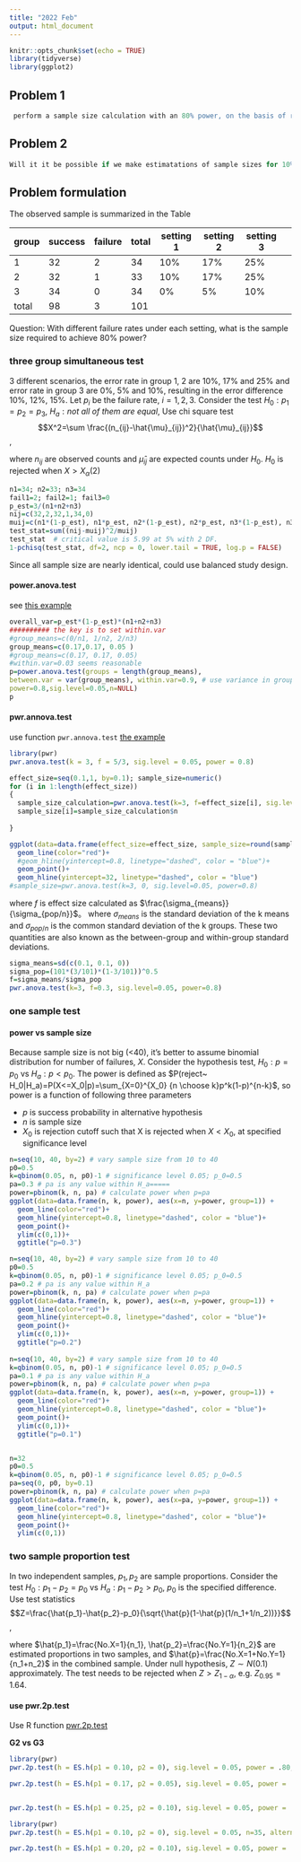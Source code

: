 ```yaml
---
title: "2022 Feb"
output: html_document
---
```


```r
knitr::opts_chunk$set(echo = TRUE)
library(tidyverse)
library(ggplot2)
```

## Problem 1  

```r
 perform a sample size calculation with an 80% power, on the basis of reported clinical and radiographical failure rates of pulpotomy treatment which ranges between 10%-20% (for each) in the literature. `
```



## Problem 2 

```r
Will it it be possible if we make estimatations of sample sizes for 10%, 12% and 15% differences (respectively) between the groups with significance level of 0.05? 
```


## Problem formulation 

The observed sample is summarized in the Table 

|group  | success | failure | total | setting 1 | setting 2 | setting 3 |
|-------|---------|---------|-------|-----------|-----------|-----------|-
|1      | 32      | 2       | 34    | 10%   | 17%       | 25%           |
|2      | 32      |  1      | 33    | 10%   | 17%       | 25%           |
|3      | 34      | 0       | 34    | 0%    | 5%        | 10%           |
|total  | 98      | 3       | 101


Question: With different failure rates under each setting, what is the sample size required to achieve 80% power? 

### three group simultaneous test 

3 different scenarios, the error rate in group 1, 2 are 10%, 17% and 25% and error rate in group 3 are 0%, 5% and 10%, resulting in the error difference 10%, 12%, 15%. Let $p_i$ be the failure rate, $i=1, 2, 3$. Consider the test $H_0:p_1=p_2=p_3$, $H_a:not ~all~ of~ them ~are ~equal$, Use chi square test $$X^2=\sum \frac{(n_{ij}-\hat{\mu}_{ij})^2}{\hat{\mu}_{ij}}$$,   

where $n_{ij}$ are observed counts and $\hat{\mu}_{ij}$ are expected counts under $H_0$. $H_0$
 is rejected when $X>X_{\alpha}(2)$
 
```r
n1=34; n2=33; n3=34
fail1=2; fail2=1; fail3=0
p_est=3/(n1+n2+n3)
nij=c(32,2,32,1,34,0)
muij=c(n1*(1-p_est), n1*p_est, n2*(1-p_est), n2*p_est, n3*(1-p_est), n3*p_est)
test_stat=sum((nij-muij)^2/muij)
test_stat  # critical value is 5.99 at 5% with 2 DF. 
1-pchisq(test_stat, df=2, ncp = 0, lower.tail = TRUE, log.p = FALSE)
```
Since all sample size are nearly identical, could use balanced study design.

#### power.anova.test

see [this example](https://stats.oarc.ucla.edu/r/dae/one-way-anova-power-analysis/) 

```r
overall_var=p_est*(1-p_est)*(n1+n2+n3)
########## the key is to set within.var
#group_means=c(0/n1, 1/n2, 2/n3)
group_means=c(0.17,0.17, 0.05 )
#group_means=c(0.17, 0.17, 0.05)
#within.var=0.03 seems reasonable 
p=power.anova.test(groups = length(group_means),
between.var = var(group_means), within.var=0.9, # use variance in group 1 
power=0.8,sig.level=0.05,n=NULL)
p
```



#### pwr.annova.test


use function `pwr.annova.test`
[the example](https://cran.r-project.org/web/packages/pwr/vignettes/pwr-vignette.html)


```r
library(pwr)
pwr.anova.test(k = 3, f = 5/3, sig.level = 0.05, power = 0.8)
```


```r
effect_size=seq(0.1,1, by=0.1); sample_size=numeric()
for (i in 1:length(effect_size))
{
  sample_size_calculation=pwr.anova.test(k=3, f=effect_size[i], sig.level=0.05, power=0.8)
  sample_size[i]=sample_size_calculation$n
  
}

ggplot(data=data.frame(effect_size=effect_size, sample_size=round(sample_size)), aes(x=effect_size, y=sample_size, group=1)) +
  geom_line(color="red")+
  #geom_hline(yintercept=0.8, linetype="dashed", color = "blue")+
  geom_point()+  
  geom_hline(yintercept=32, linetype="dashed", color = "blue")
#sample_size=pwr.anova.test(k=3, 0, sig.level=0.05, power=0.8)
```

where $f$ is effect size calculated as $\frac{\sigma_{means}}{\sigma_{pop/n}}$。 where $\sigma_{means}$
 is the standard deviation of the k means and $\sigma_{pop/n}$
 is the common standard deviation of the k groups. These two quantities are also known as the between-group and within-group standard deviations. 

```r
sigma_means=sd(c(0.1, 0.1, 0))
sigma_pop=(101*(3/101)*(1-3/101))^0.5
f=sigma_means/sigma_pop
pwr.anova.test(k=3, f=0.3, sig.level=0.05, power=0.8)

```




### one sample test 

#### power vs sample size 

Because sample size is not big (<40), it's better to assume binomial distribution for number of failures, $X$. Consider the hypothesis test, $H_0: p=p_0$ vs $H_a: p< p_0$. The power is defined as $P(reject~ H_0|H_a)=P(X<=X_0|p)=\sum_{X=0}^{X_0} {n \choose k}p^k(1-p)^{n-k}$, so power is a function of following three parameters 

* $p$ is success probability in alternative hypothesis 
* $n$  is sample size 
* $X_0$ is rejection cutoff such that X is rejected when $X<X_0$, at specified significance level  


```r
n=seq(10, 40, by=2) # vary sample size from 10 to 40
p0=0.5
k=qbinom(0.05, n, p0)-1 # significance level 0.05; p_0=0.5 
pa=0.3 # pa is any value within H_a=====
power=pbinom(k, n, pa) # calculate power when p=pa
ggplot(data=data.frame(n, k, power), aes(x=n, y=power, group=1)) +
  geom_line(color="red")+
  geom_hline(yintercept=0.8, linetype="dashed", color = "blue")+
  geom_point()+
  ylim(c(0,1))+
  ggtitle("p=0.3")

n=seq(10, 40, by=2) # vary sample size from 10 to 40
p0=0.5
k=qbinom(0.05, n, p0)-1 # significance level 0.05; p_0=0.5 
pa=0.2 # pa is any value within H_a
power=pbinom(k, n, pa) # calculate power when p=pa
ggplot(data=data.frame(n, k, power), aes(x=n, y=power, group=1)) +
  geom_line(color="red")+
  geom_hline(yintercept=0.8, linetype="dashed", color = "blue")+
  geom_point()+
  ylim(c(0,1))+
  ggtitle("p=0.2")
  
n=seq(10, 40, by=2) # vary sample size from 10 to 40 
k=qbinom(0.05, n, p0)-1 # significance level 0.05; p_0=0.5 
pa=0.1 # pa is any value within H_a
power=pbinom(k, n, pa) # calculate power when p=pa
ggplot(data=data.frame(n, k, power), aes(x=n, y=power, group=1)) +
  geom_line(color="red")+
  geom_hline(yintercept=0.8, linetype="dashed", color = "blue")+
  geom_point()+
  ylim(c(0,1))+
  ggtitle("p=0.1")


n=32
p0=0.5
k=qbinom(0.05, n, p0)-1 # significance level 0.05; p_0=0.5 
pa=seq(0, p0, by=0.1)
power=pbinom(k, n, pa) # calculate power when p=pa
ggplot(data=data.frame(n, k, power), aes(x=pa, y=power, group=1)) +
  geom_line(color="red")+
  geom_hline(yintercept=0.8, linetype="dashed", color = "blue")+
  geom_point()+
  ylim(c(0,1))
```

### two sample proportion test 

In two independent samples, $p_1, p_2$ are sample proportions. Consider 
 the test $H_0:p_1-p_2=p_0$ vs $H_a:p_1-p_2>p_0$, $p_0$ is the specified difference. Use test statistics $$Z=\frac{\hat{p_1}-\hat{p_2}-p_0}{\sqrt{\hat{p}(1-\hat{p}(1/n_1+1/n_2))}}$$, 
 
 where $\hat{p_1}=\frac{No.X=1}{n_1}, \hat{p_2}=\frac{No.Y=1}{n_2}$ are estimated proportions in two samples, and $\hat{p}=\frac{No.X=1+No.Y=1}{n_1+n_2}$ in the combined sample. Under null hypothesis, $Z\sim N(0.1)$ approximately. The test needs to be rejected when $Z>Z_{1-\alpha}$, e.g. $Z_{0.95}=1.64$. 
 

#### use pwr.2p.test

Use R function [pwr.2p.test](https://cran.r-project.org/web/packages/pwr/vignettes/pwr-vignette.html)

**G2 vs G3**

```r
library(pwr)
pwr.2p.test(h = ES.h(p1 = 0.10, p2 = 0), sig.level = 0.05, power = .80, alternative ="greater") # failure rate in group 2 &3 are 10%, 0

pwr.2p.test(h = ES.h(p1 = 0.17, p2 = 0.05), sig.level = 0.05, power = .80,  alternative ="greater") # failure rate in group 2 &3 are 17%, 5%


pwr.2p.test(h = ES.h(p1 = 0.25, p2 = 0.10), sig.level = 0.05, power = .80,  alternative ="greater") # failure rate in group 2 &3 are 25%, 10%

```
```r
library(pwr)
pwr.2p.test(h = ES.h(p1 = 0.10, p2 = 0), sig.level = 0.05, n=35, alternative ="greater") # failure rate in group 2 &3 are 10%, 0, power will be reported

pwr.2p.test(h = ES.h(p1 = 0.20, p2 = 0.10), sig.level = 0.05, power = .80,  alternative ="greater") # failure rate in group 2 &3 are 20%, 10%. Although same difference, the sample size needs to be increased a lot! 


```


